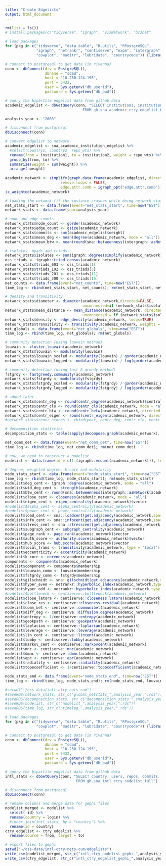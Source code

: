 ```yaml
---
title: "Create Edgelists"
output: html_document
---
```


```r
rm(list = ls())
# install.packages(c("tidyverse", "igraph", "visNetwork", "bc3net", 

# load packages 
for (pkg in c("tidyverse", "data.table", "R.utils", "RPostgreSQL", 
              "igraph", "netrankr", "centiserve", "expm", "intergraph",
              "cowplot", "maditr", "lubridate", "countrycode")) {library(pkg, character.only = TRUE)}
```
```r
# connect to postgresql to get data (in rivanna)
conn <- dbConnect(drv = PostgreSQL(), 
                  dbname = "sdad", 
                  host = "10.250.124.195", 
                  port = 5432, 
                  user = Sys.getenv("db_userid"), 
                  password = Sys.getenv("db_pwd"))

# query the bipartite edgelist data from github data  
academic_edgelist <- dbGetQuery(conn, "SELECT institution1, institution2, repo_wts
                                   FROM gh.sna_academic_ctry_edgelist_08")

analysis_year <- "2008"
```
```r
# disconnect from postgresql
dbDisconnect(conn)

# convert edgelist to network 
academic_edgelist <- sna_academic_institution_edgelist %>% 
  #select(country1, country2, repo_wts) %>% 
  rename(from = institution1, to = institution2, weight = repo_wts) %>% 
  group_by(from, to) %>% 
  summarize(weight = sum(weight)) %>% 
  arrange(-weight)
  
academic_network <- simplify(graph.data.frame(academic_edgelist, directed = FALSE), 
                         remove.loops = FALSE, 
                         edge.attr.comb = igraph_opt("edge.attr.comb"))
is_weighted(academic_network)

```

```r
# loading the network (if the instance crashes while doing network_stats)
net_stats_start <- data.frame(event="net_stats_start", time=now("EST"))
network_stats <- data.frame(year=analysis_year)                                         

# node and edge counts  
network_stats$node_count <- gorder(academic_network)  
network_stats$edge_count <- gsize(academic_network)
network_stats$commits <- sum(academic_edgelist$weight)
network_stats$mean_deg <- mean(degree(academic_network, mode = "all"))
network_stats$mean_btw <- mean(round(sna::betweenness(intergraph::asNetwork(academic_network), cmode="undirected"), 4))

# isolates, dyads and triads 
network_stats$isolates <- sum(igraph::degree(simplify(academic_network))==0)
oss_triads <- igraph::triad.census(academic_network)
network_stats$triads_003 <- oss_triads[1] 
network_stats$triads_102 <- oss_triads[3]
network_stats$triads_201 <- oss_triads[11]
network_stats$triads_300 <- oss_triads[16]
net_counts <- data.frame(event="net_counts", time=now("EST"))
time_log <- rbind(net_stats_start, net_counts); rm(net_stats_start, net_counts)

# density and transitivity
network_stats$diameter <- diameter(academic_network,directed=FALSE, 
                                   unconnected=if (network_stats$isolates == 0) {FALSE} else {TRUE}, weights=NA)
network_stats$mean_distance <- mean_distance(academic_network, directed = FALSE, 
                                   unconnected = if (network_stats$isolates == 0) {FALSE} else {TRUE})
network_stats$density <- edge_density(academic_network, loops=TRUE) 
network_stats$transitivity <- transitivity(academic_network, weights = TRUE, type = "undirected")
net_globals <- data.frame(event="net_globals", time=now("EST"))
time_log <- rbind(time_log, net_globals); rm(net_globals)

# community detection (using louvain method)
louvain <- cluster_louvain(academic_network)
network_stats$louvain <- modularity(louvain)
network_stats$louvain_scaled <- modularity(louvain) / gorder(academic_network)
network_stats$louvain_logged <- modularity(louvain) / log(gorder(academic_network))

# community detection (using fast & greedy method)
fstgrdy <- fastgreedy.community(academic_network)
network_stats$fstgrdy <- modularity(fstgrdy)
network_stats$fstgrdy_scaled <- modularity(fstgrdy) / gorder(academic_network)
network_stats$fstgrdy_logged <- modularity(fstgrdy) / log(gorder(academic_network))

# added later 
network_stats$centr_deg <- round(centr_degree(academic_network)$centralization, 3)
network_stats$centr_clo <- round(centr_clo(academic_network, mode = "all")$centralization, 3)
network_stats$centr_btw <- round(centr_betw(academic_network, directed = FALSE)$centralization, 3)
network_stats$centr_eigen <- round(centr_eigen(academic_network, directed = FALSE)$centralization, 3)
#network_stats$centr_scores <- cbind(year, centr_deg, centr_clo, centr_btw, centr_eigen)

# decomposition statistics 
decomposition_stats <- table(sapply(decompose.graph(academic_network), vcount))

net_comm_det <- data.frame(event="net_comm_det", time=now("EST"))
time_log <- rbind(time_log, net_comm_det); rm(net_comm_det)

# now, we need to construct a nodelist 
nodelist <- data.frame(id = c(1:(igraph::vcount(academic_network))), login = igraph::V(academic_network)$name)

# degree, weighted degree, k core and modularity 
node_stats_start <- data.frame(event="node_stats_start", time=now("EST"))
time_log <- rbind(time_log, node_stats_start); rm(node_stats_start)
nodelist$deg_cent <- igraph::degree(academic_network, mode = "all")
nodelist$wtd_deg_cent <- strength(academic_network)
nodelist$btw_cent <- round(sna::betweenness(intergraph::asNetwork(academic_network), cmode="undirected"), 4)
nodelist$close_cent <- closeness(academic_network, mode = "all") 
nodelist$eigen_cent <- eigen_centrality(academic_network)$vector
#nodelist$alpha_cent <- alpha_centrality(academic_network)
#nodelist$power_cent <- power_centrality(academic_network)
nodelist$load_cent <- sna::loadcent(get.adjacency(academic_network,sparse=F))
nodelist$info_cent <- sna::infocent(get.adjacency(academic_network,sparse=F))
nodelist$stress_cent <- sna::stresscent(get.adjacency(academic_network,sparse=F))
nodelist$subgraph_cent <- subgraph_centrality(academic_network)
nodelist$page_rank <- page_rank(academic_network)$vector
nodelist$auth_score <- authority.score(academic_network)$vector
nodelist$hub_score <- hub.score(academic_network)$vector
nodelist$local_trans <- transitivity(academic_network, type = "local")
nodelist$eccentricity <- eccentricity(academic_network)
nodelist$k_core <- coreness(academic_network)
components <- components(academic_network)
nodelist$component <- components$membership
nodelist$louvain_comm <- louvain$membership
nodelist$fstgrdy_comm <- fstgrdy$membership
nodelist$gilschmidt <- sna::gilschmidt(get.adjacency(academic_network,sparse=F))
nodelist$hyper_even <- netrankr::hyperbolic_index(academic_network,type = "even")
nodelist$hyper_odd <- netrankr::hyperbolic_index(academic_network,type = "odd")
#nodelist$bottleneck <- centiserve::bottleneck(academic_network)
nodelist$close_latora <- centiserve::closeness.latora(academic_network)
nodelist$close_res <- centiserve::closeness.residual(academic_network)
nodelist$comm_bet <- centiserve::communibet(academic_network)
nodelist$diff_deg <- centiserve::diffusion.degree(academic_network)     
nodelist$entropy <- 1/centiserve::entropy(academic_network)
nodelist$geokpath <- centiserve::geokpath(academic_network)
nodelist$laplacian <- centiserve::laplacian(academic_network)
nodelist$leverage <- centiserve::leverage(academic_network)             
nodelist$lin_cent <- centiserve::lincent(academic_network)
nodelist$lobby <- centiserve::lobby(academic_network)
nodelist$markov_cent <- centiserve::markovcent(academic_network)           
nodelist$mnc <- centiserve::mnc(academic_network)
nodelist$dmnc <- centiserve::dmnc(academic_network) 
nodelist$epc <- centiserve::epc(academic_network) 
nodelist$radiality <- centiserve::radiality(academic_network)            
nodelist$topocoefficient <- 1/centiserve::topocoefficient(academic_network) 

node_stats_end <- data.frame(event="node_stats_end", time=now("EST"))
time_log <- rbind(time_log, node_stats_end); rm(node_stats_end, louvain, components)

#setwd("~/oss-data/intl-ctry-nets-cum")
#saveRDS(network_stats, str_c("global_netstats_",analysis_year,".rds"))  
#saveRDS(decomposition_stats, str_c("decomposition_stats_",analysis_year,".rds")) 
#saveRDS(nodelist, str_c("nodelist_",analysis_year,".rds"))  
#saveRDS(time_log, str_c("timelog_",analysis_year,".rds"))
```

```r

# load packages 
for (pkg in c("tidyverse", "data.table", "R.utils", "RPostgreSQL",
              "cowplot", "maditr", "lubridate", "countrycode")) {library(pkg, character.only = TRUE)}

# connect to postgresql to get data (in rivanna)
conn <- dbConnect(drv = PostgreSQL(), 
                  dbname = "sdad", 
                  host = "10.250.124.195", 
                  port = 5432, 
                  user = Sys.getenv("db_userid"), 
                  password = Sys.getenv("db_pwd"))

# query the bipartite edgelist data from github data  
intl_stats <- dbGetQuery(conn, "SELECT country, users, repos, commits, additions, deletions
                                FROM gh.sna_intl_ctry_nodelist_full")

# disconnect from postgresql
dbDisconnect(conn)

```

```r
# rename columns and merge data for gephi files 
nodelist_merged <- nodelist %>% 
  select(-id) %>%  
  rename(country = login) %>% 
  #inner_join(intl_stats, by = "country") %>% 
  rename(id = country)
ctry_edgelist <- ctry_edgelist %>% 
  rename(source = from, target = to)

# export files to gephi 
setwd("~/oss-data/intl-ctry-nets-cum/edgelists")
write_csv(nodelist_merged, str_c("intl_ctry_nodelist_gephi_",analysis_year,".csv"))
write_csv(ctry_edgelist, str_c("intl_ctry_edgelist_gephi_",analysis_year,".csv"))

```









